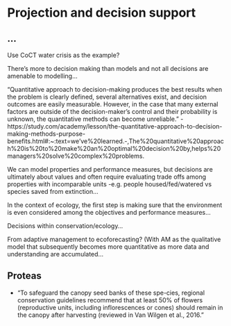 # Projection and decision support

## ...

Use CoCT water crisis as the example?

There’s more to decision making than models and not all decisions are amenable to modelling...

"Quantitative approach to decision-making produces the best results when the problem is clearly defined, several alternatives exist, and decision outcomes are easily measurable. However, in the case that many external factors are outside of the decision-maker's control and their probability is unknown, the quantitative methods can become unreliable." - https://study.com/academy/lesson/the-quantitative-approach-to-decision-making-methods-purpose-benefits.html#:~:text=we've%20learned.-,The%20quantitative%20approach%20is%20to%20make%20an%20optimal%20decision%20by,helps%20managers%20solve%20complex%20problems. 

We can model properties and performance measures, but decisions are ultimately about values and often require evaluating trade offs among properties with incomparable units -e.g. people housed/fed/watered vs species saved from extinction…

In the context of ecology, the first step is making sure that the environment is even considered among the objectives and performance measures…

Decisions within conservation/ecology…

From adaptive management to ecoforecasting? (With AM as the qualitative model that subsequently becomes more quantitative as more data and understanding are accumulated…


## Proteas

- "To safeguard the canopy seed banks of these spe-cies, regional conservation guidelines recommend that at least 50% of flowers (reproductive units, including inflorescences or cones) should remain in the canopy after harvesting (reviewed in Van Wilgen et  al.,   2016."
